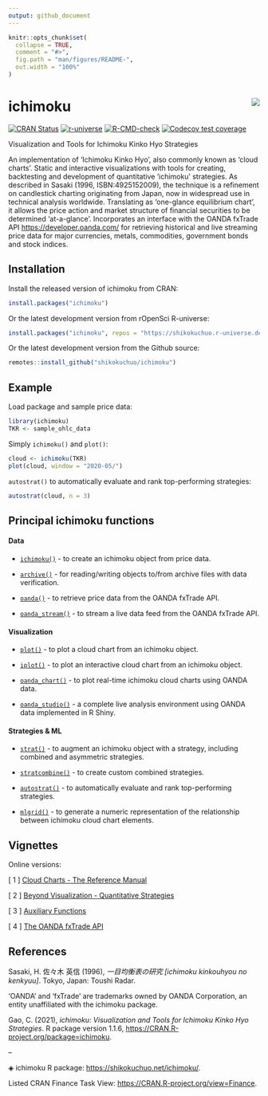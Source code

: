 ```yaml
---
output: github_document
---
```


<!-- README.md is generated from README.Rmd. Please edit that file -->

```r
knitr::opts_chunk$set(
  collapse = TRUE,
  comment = "#>",
  fig.path = "man/figures/README-",
  out.width = "100%"
)
```

# ichimoku <img src='man/figures/logo.png' align="right" />

<!-- badges: start -->
[![CRAN Status](https://www.r-pkg.org/badges/version/ichimoku?color=0b800e)](https://CRAN.R-project.org/package=ichimoku)
[![r-universe](https://shikokuchuo.r-universe.dev/badges/ichimoku?color=6bd54f)](https://shikokuchuo.r-universe.dev/)
[![R-CMD-check](https://github.com/shikokuchuo/ichimoku/actions/workflows/R-CMD-check.yaml/badge.svg)](https://github.com/shikokuchuo/ichimoku/actions/workflows/R-CMD-check.yaml)
[![Codecov test coverage](https://codecov.io/gh/shikokuchuo/ichimoku/branch/main/graph/badge.svg)](https://codecov.io/gh/shikokuchuo/ichimoku?branch=main)
<!-- badges: end -->

Visualization and Tools for Ichimoku Kinko Hyo Strategies

An implementation of 'Ichimoku Kinko Hyo', also commonly known as 'cloud charts'. Static and interactive visualizations with tools for creating, backtesting and development of quantitative 'ichimoku' strategies. As described in Sasaki (1996, ISBN:4925152009), the technique is a refinement on candlestick charting originating from Japan, now in widespread use in technical analysis worldwide. Translating as 'one-glance equilibrium chart', it allows the price action and market structure of financial securities to be determined 'at-a-glance'. Incorporates an interface with the OANDA fxTrade API <https://developer.oanda.com/> for retrieving historical and live streaming price data for major currencies, metals, commodities, government bonds and stock indices.

## Installation

Install the released version of ichimoku from CRAN:

``` r
install.packages("ichimoku")
```

Or the latest development version from rOpenSci R-universe:

``` r
install.packages("ichimoku", repos = "https://shikokuchuo.r-universe.dev")
```

Or the latest development version from the Github source:

``` r
remotes::install_github("shikokuchuo/ichimoku")
```

## Example

Load package and sample price data:

```r
library(ichimoku)
TKR <- sample_ohlc_data
```

Simply `ichimoku()` and `plot()`:

```r
cloud <- ichimoku(TKR)
plot(cloud, window = "2020-05/")
```

`autostrat()` to automatically evaluate and rank top-performing strategies:

```r
autostrat(cloud, n = 3)
```

## Principal ichimoku functions

#### Data

- [`ichimoku()`](https://shikokuchuo.net/ichimoku/reference/ichimoku.html) - to create an ichimoku object from price data.

- [`archive()`](https://shikokuchuo.net/ichimoku/reference/archive.html) - for reading/writing objects to/from archive files with data verification.

- [`oanda()`](https://shikokuchuo.net/ichimoku/reference/oanda.html) - to retrieve price data from the OANDA fxTrade API.

- [`oanda_stream()`](https://shikokuchuo.net/ichimoku/reference/oanda_stream.html) - to stream a live data feed from the OANDA fxTrade API.

#### Visualization

- [`plot()`](https://shikokuchuo.net/ichimoku/reference/plot.ichimoku.html) - to plot a cloud chart from an ichimoku object.

- [`iplot()`](https://shikokuchuo.net/ichimoku/reference/iplot.html) - to plot an interactive cloud chart from an ichimoku object.

- [`oanda_chart()`](https://shikokuchuo.net/ichimoku/reference/oanda_chart.html) - to plot real-time ichimoku cloud charts using OANDA data.

- [`oanda_studio()`](https://shikokuchuo.net/ichimoku/reference/oanda_studio.html) - a complete live analysis environment using OANDA data implemented in R Shiny.

#### Strategies & ML

- [`strat()`](https://shikokuchuo.net/ichimoku/reference/strat.html) - to augment an ichimoku object with a strategy, including combined and asymmetric strategies.

- [`stratcombine()`](https://shikokuchuo.net/ichimoku/reference/stratcombine.html) - to create custom combined strategies.

- [`autostrat()`](https://shikokuchuo.net/ichimoku/reference/autostrat.html) - to automatically evaluate and rank top-performing strategies.

- [`mlgrid()`](https://shikokuchuo.net/ichimoku/reference/mlgrid.html) - to generate a numeric representation of the relationship between ichimoku cloud chart elements.

## Vignettes

Online versions:

[ 1 ] [Cloud Charts - The Reference Manual](https://shikokuchuo.net/ichimoku/articles/reference.html)

[ 2 ] [Beyond Visualization - Quantitative Strategies](https://shikokuchuo.net/ichimoku/articles/strategies.html)

[ 3 ] [Auxiliary Functions](https://shikokuchuo.net/ichimoku/articles/utilities.html)

[ 4 ] [The OANDA fxTrade API](https://shikokuchuo.net/ichimoku/articles/xoanda.html)

## References

Sasaki, H. 佐々木 英信 (1996), *一目均衡表の研究 [ichimoku kinkouhyou no kenkyuu]*. Tokyo, Japan: Toushi Radar.

'OANDA' and 'fxTrade' are trademarks owned by OANDA Corporation, an entity unaffiliated with the ichimoku package.

Gao, C. (2021), *ichimoku: Visualization and Tools for Ichimoku Kinko Hyo Strategies*. R package version 1.1.6, <https://CRAN.R-project.org/package=ichimoku>.

--

◈ ichimoku R package: <https://shikokuchuo.net/ichimoku/>.

Listed CRAN Finance Task View: <https://CRAN.R-project.org/view=Finance>.

